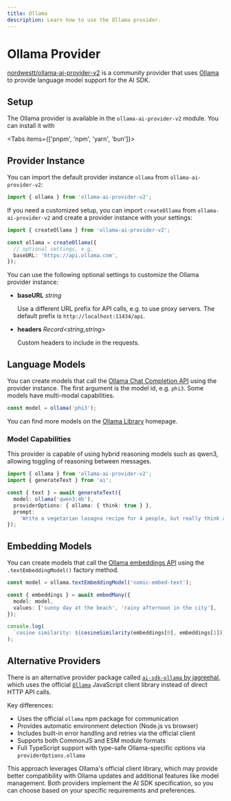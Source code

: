---
title: Ollama
description: Learn how to use the Ollama provider.
---

# Ollama Provider

[nordwestt/ollama-ai-provider-v2](https://github.com/nordwestt/ollama-ai-provider-v2) is a community provider that uses [Ollama](https://ollama.com/) to provide language model support for the AI SDK.

## Setup

The Ollama provider is available in the `ollama-ai-provider-v2` module. You can install it with

<Tabs items={['pnpm', 'npm', 'yarn', 'bun']}>
  <Tab>
    <Snippet text="pnpm add ollama-ai-provider-v2" dark />
  </Tab>
  <Tab>
    <Snippet text="npm install ollama-ai-provider-v2" dark />
  </Tab>
  <Tab>
    <Snippet text="yarn add ollama-ai-provider-v2" dark />
  </Tab>

  <Tab>
    <Snippet text="bun add ollama-ai-provider-v2" dark />
  </Tab>
</Tabs>

## Provider Instance

You can import the default provider instance `ollama` from `ollama-ai-provider-v2`:

```ts
import { ollama } from 'ollama-ai-provider-v2';
```

If you need a customized setup, you can import `createOllama` from `ollama-ai-provider-v2` and create a provider instance with your settings:

```ts
import { createOllama } from 'ollama-ai-provider-v2';

const ollama = createOllama({
  // optional settings, e.g.
  baseURL: 'https://api.ollama.com',
});
```

You can use the following optional settings to customize the Ollama provider instance:

- **baseURL** _string_

  Use a different URL prefix for API calls, e.g. to use proxy servers.
  The default prefix is `http://localhost:11434/api`.

- **headers** _Record&lt;string,string&gt;_

  Custom headers to include in the requests.

## Language Models

You can create models that call the [Ollama Chat Completion API](https://github.com/ollama/ollama/blob/main/docs/api.md#generate-a-chat-completion) using the provider instance.
The first argument is the model id, e.g. `phi3`. Some models have multi-modal capabilities.

```ts
const model = ollama('phi3');
```

You can find more models on the [Ollama Library](https://ollama.com/library) homepage.

### Model Capabilities

This provider is capable of using hybrid reasoning models such as qwen3, allowing toggling of reasoning between messages.

```ts
import { ollama } from 'ollama-ai-provider-v2';
import { generateText } from 'ai';

const { text } = await generateText({
  model: ollama('qwen3:4b'),
  providerOptions: { ollama: { think: true } },
  prompt:
    'Write a vegetarian lasagna recipe for 4 people, but really think about it',
});
```

## Embedding Models

You can create models that call the [Ollama embeddings API](https://github.com/ollama/ollama/blob/main/docs/api.md#generate-embeddings)
using the `.textEmbeddingModel()` factory method.

```ts
const model = ollama.textEmbeddingModel('nomic-embed-text');

const { embeddings } = await embedMany({
  model: model,
  values: ['sunny day at the beach', 'rainy afternoon in the city'],
});

console.log(
  `cosine similarity: ${cosineSimilarity(embeddings[0], embeddings[1])}`,
);
```

## Alternative Providers

There is an alternative provider package called [`ai-sdk-ollama` by jagreehal](https://github.com/jagreehal/ai-sdk-ollama), which uses the official
[`Ollama`](https://www.npmjs.com/package/ollama) JavaScript client library instead of direct HTTP API calls.

Key differences:

- Uses the official `ollama` npm package for communication
- Provides automatic environment detection (Node.js vs browser)
- Includes built-in error handling and retries via the official client
- Supports both CommonJS and ESM module formats
- Full TypeScript support with type-safe Ollama-specific options via `providerOptions.ollama`

This approach leverages Ollama's official client library, which may provide better compatibility with
Ollama updates and additional features like model management. Both providers implement the AI SDK
specification, so you can choose based on your specific requirements and preferences.
